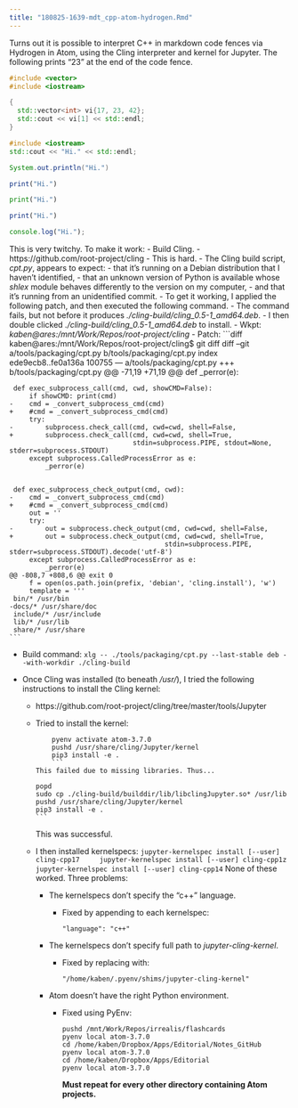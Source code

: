 ```yaml
---
title: "180825-1639-mdt_cpp-atom-hydrogen.Rmd"
---
```


Turns out it is possible to interpret C++ in markdown code fences via Hydrogen in Atom, using the Cling interpreter and kernel for Jupyter. The following prints "23" at the end of the code fence.

```c++
#include <vector>
#include <iostream>

{
  std::vector<int> vi{17, 23, 42};
  std::cout << vi[1] << std::endl;
}
```

```c++
#include <iostream>
std::cout << "Hi." << std::endl;
```

```java
System.out.println("Hi.")
```

```julia
print("Hi.")
```

```python
print("Hi.")
```

```r
print("Hi.")
```

```javascript
console.log("Hi.");
```

This is very twitchy. To make it work:
- Build Cling.
  - https://github.com/root-project/cling
  - This is hard.
      - The Cling build script, _cpt.py_, appears to expect:
          - that it's running on a Debian distribution that I haven't identified,
          - that an unknown version of Python is available whose _shlex_ module behaves differently to the version on my computer,
          - and that it's running from an unidentified commit.
      - To get it working, I applied the following patch, and then executed the following command.
          - The command fails, but not before it produces _./cling-build/cling_0.5-1_amd64.deb_.
      - I then double clicked _./cling-build/cling_0.5-1_amd64.deb_ to install.
  - Wkpt: _kaben@ares:/mnt/Work/Repos/root-project/cling_
  - Patch:
    ```diff
    kaben@ares:/mnt/Work/Repos/root-project/cling$ git diff
    diff --git a/tools/packaging/cpt.py b/tools/packaging/cpt.py
    index ede9ecb8..fe0a136a 100755
    --- a/tools/packaging/cpt.py
    +++ b/tools/packaging/cpt.py
    @@ -71,19 +71,19 @@ def _perror(e):

     def exec_subprocess_call(cmd, cwd, showCMD=False):
         if showCMD: print(cmd)
    -    cmd = _convert_subprocess_cmd(cmd)
    +    #cmd = _convert_subprocess_cmd(cmd)
         try:
    -        subprocess.check_call(cmd, cwd=cwd, shell=False,
    +        subprocess.check_call(cmd, cwd=cwd, shell=True,
                                   stdin=subprocess.PIPE, stdout=None, stderr=subprocess.STDOUT)
         except subprocess.CalledProcessError as e:
             _perror(e)


     def exec_subprocess_check_output(cmd, cwd):
    -    cmd = _convert_subprocess_cmd(cmd)
    +    #cmd = _convert_subprocess_cmd(cmd)
         out = ''
         try:
    -        out = subprocess.check_output(cmd, cwd=cwd, shell=False,
    +        out = subprocess.check_output(cmd, cwd=cwd, shell=True,
                                           stdin=subprocess.PIPE, stderr=subprocess.STDOUT).decode('utf-8')
         except subprocess.CalledProcessError as e:
             _perror(e)
    @@ -808,7 +808,6 @@ exit 0
         f = open(os.path.join(prefix, 'debian', 'cling.install'), 'w')
         template = '''
     bin/* /usr/bin
    -docs/* /usr/share/doc
     include/* /usr/include
     lib/* /usr/lib
     share/* /usr/share
    ```
  - Build command:
    ```
    xlg -- ./tools/packaging/cpt.py --last-stable deb --with-workdir ./cling-build
    ```

- Once Cling was installed (to beneath _/usr/_), I tried the following instructions to install the Cling kernel:
    - https://github.com/root-project/cling/tree/master/tools/Jupyter
    - Tried to install the kernel:
      ```
      pyenv activate atom-3.7.0
      pushd /usr/share/cling/Jupyter/kernel
      pip3 install -e .
      ```
      This failed due to missing libraries. Thus...
      ```
      popd
      sudo cp ./cling-build/builddir/lib/libclingJupyter.so* /usr/lib
      pushd /usr/share/cling/Jupyter/kernel
      pip3 install -e .
      ```
      This was successful.
    - I then installed kernelspecs:
      ```
      jupyter-kernelspec install [--user] cling-cpp17
      jupyter-kernelspec install [--user] cling-cpp1z
      jupyter-kernelspec install [--user] cling-cpp14
      ```
      None of these worked. Three problems:
      - The kernelspecs don't specify the "c++" language.
        - Fixed by appending to each kernelspec:
          ```
          "language": "c++"
          ```
      - The kernelspecs don't specify full path to _jupyter-cling-kernel_.
        - Fixed by replacing with:
          ```
          "/home/kaben/.pyenv/shims/jupyter-cling-kernel"
          ```
      - Atom doesn't have the right Python environment.
        - Fixed using PyEnv:
          ```
          pushd /mnt/Work/Repos/irrealis/flashcards
          pyenv local atom-3.7.0
          cd /home/kaben/Dropbox/Apps/Editorial/Notes_GitHub
          pyenv local atom-3.7.0
          cd /home/kaben/Dropbox/Apps/Editorial
          pyenv local atom-3.7.0
          ```
          **Must repeat for every other directory containing Atom projects.**

